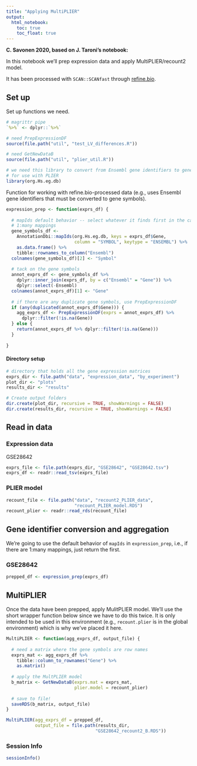 ```yaml
---
title: "Applying MultiPLIER"
output:   
  html_notebook: 
    toc: true
    toc_float: true
---
```


**C. Savonen 2020, based on J. Taroni's notebook:**

In this notebook we'll prep expression data and apply MultiPLIER/recount2 model.

It has been processed with `SCAN::SCANfast` through 
[refine.bio](https://www.refine.bio/).

## Set up

Set up functions we need. 

```r
# magrittr pipe
`%>%` <- dplyr::`%>%`

# need PrepExpressionDF
source(file.path("util", "test_LV_differences.R"))

# need GetNewDataB
source(file.path("util", "plier_util.R"))
```

```r
# we need this library to convert from Ensembl gene identifiers to gene symbols
# for use with PLIER
library(org.Hs.eg.db)
```

Function for working with refine.bio-processed data (e.g., uses Ensembl
gene identifiers that must be converted to gene symbols).

```r
expression_prep <- function(exprs_df) {
  
  # mapIds default behavior -- select whatever it finds first in the case of
  # 1:many mappings
  gene_symbols_df <- 
    AnnotationDbi::mapIds(org.Hs.eg.db, keys = exprs_df$Gene, 
                          column = "SYMBOL", keytype = "ENSEMBL") %>%
    as.data.frame() %>%
    tibble::rownames_to_column("Ensembl")
  colnames(gene_symbols_df)[2] <- "Symbol"
  
  # tack on the gene symbols
  annot_exprs_df <- gene_symbols_df %>%
    dplyr::inner_join(exprs_df, by = c("Ensembl" = "Gene")) %>%
    dplyr::select(-Ensembl)
  colnames(annot_exprs_df)[1] <- "Gene"
  
  # if there are any duplicate gene symbols, use PrepExpressionDF
  if (any(duplicated(annot_exprs_df$Gene))) {
    agg_exprs_df <- PrepExpressionDF(exprs = annot_exprs_df) %>%
      dplyr::filter(!is.na(Gene))
  } else {
    return(annot_exprs_df %>% dplyr::filter(!is.na(Gene)))
  }
  
}
```

#### Directory setup

```r
# directory that holds all the gene expression matrices
exprs_dir <- file.path("data", "expression_data", "by_experiment")
plot_dir <- "plots"
results_dir <- "results"

# Create output folders
dir.create(plot_dir, recursive = TRUE, showWarnings = FALSE)
dir.create(results_dir, recursive = TRUE, showWarnings = FALSE)
```

## Read in data

### Expression data

GSE28642

```r
exprs_file <- file.path(exprs_dir, "GSE28642", "GSE28642.tsv")
exprs_df <- readr::read_tsv(exprs_file)
```

### PLIER model

```r
recount_file <- file.path("data", "recount2_PLIER_data", 
                          "recount_PLIER_model.RDS")
recount_plier <- readr::read_rds(recount_file)
```

## Gene identifier conversion and aggregation

We're going to use the default behavior of `mapIds` in
`expression_prep`, i.e., if there are 1:many mappings, just return the first.

### GSE28642

```r
prepped_df <- expression_prep(exprs_df)
```

## MultiPLIER

Once the data have been prepped, apply MulitPLIER model. 
We'll use the short wrapper function below since we have to do this twice.
It is only intended to be used in this environment (e.g., `recount.plier` is
in the global environment) which is why we've placed it here.

```r
MultiPLIER <- function(agg_exprs_df, output_file) {
  
  # need a matrix where the gene symbols are row names
  exprs_mat <- agg_exprs_df %>%
    tibble::column_to_rownames("Gene") %>%
    as.matrix()
  
  # apply the MultPLIER model
  b_matrix <- GetNewDataB(exprs.mat = exprs_mat,
                          plier.model = recount_plier)
  
  # save to file!
  saveRDS(b_matrix, output_file)
}
```


```r
MultiPLIER(agg_exprs_df = prepped_df,
           output_file = file.path(results_dir, 
                                  "GSE28642_recount2_B.RDS"))
```

### Session Info
```r
sessionInfo()
```